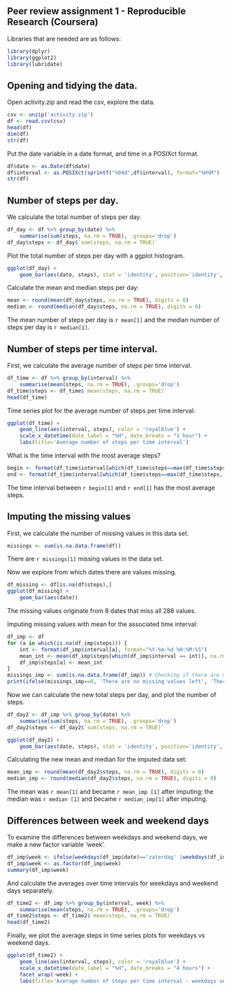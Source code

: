 Peer review assignment 1 - Reproducible Research (Coursera)
-----------------------------------------------------------

Libraries that are needed are as follows:
```r
library(dplyr)
library(ggplot2)
library(lubridate)
```

## Opening and tidying the data.
Open activity.zip and read the csv, explore the data.
```r
csv <- unzip('activity.zip')
df <- read.csv(csv)
head(df)
dim(df)
str(df)
```

Put the date variable in a date format, and time in a POSIXct format.
```r
df$date <- as.Date(df$date)
df$interval <- as.POSIXct(sprintf("%04d",df$interval), format="%H%M") 
str(df)
```

## Number of steps per day.
We calculate the total number of steps per day.
```r
df_day <- df %>% group_by(date) %>% 
    summarise(sum(steps, na.rm = TRUE), .groups='drop')
df_day$steps <- df_day$`sum(steps, na.rm = TRUE)`
```

Plot the total number of steps per day with a ggplot histogram.
```r
ggplot(df_day) +
    geom_bar(aes(date, steps), stat = 'identity', position='identity', fill = 'royalblue')
```

Calculate the mean and median steps per day:
```r
mean <- round(mean(df_day$steps, na.rm = TRUE), digits = 0)
median <- round(median(df_day$steps, na.rm = TRUE), digits = 0)
```
The mean number of steps per day is `r mean[1]` and the median number of steps per day is `r median[1]`.

## Number of steps per time interval.
First, we calculate the average number of steps per time interval.
```r
df_time <- df %>% group_by(interval) %>% 
    summarise(mean(steps, na.rm = TRUE), .groups='drop')
df_time$steps <- df_time$`mean(steps, na.rm = TRUE)`
head(df_time)
```

Time series plot for the average number of steps per time interval:
```r
ggplot(df_time) +
    geom_line(aes(interval, steps), color = 'royalblue') +
    scale_x_datetime(date_label = "%H", date_breaks = "1 hour") +
    labs(title='Average number of steps per time interval')
```

What is the time interval with the most average steps?
```r
begin <- format(df_time$interval[which(df_time$steps==max(df_time$steps, na.rm = TRUE))], format = "%H:%M")
end <- format(df_time$interval[which(df_time$steps==max(df_time$steps, na.rm = TRUE))]+(5*60), format = "%H:%M")
```
The time interval between `r begin[1]` and `r end[1]` has the most average steps.

## Imputing the missing values
First, we calculate the number of missing values in this data set.
```r
missings <- sum(is.na.data.frame(df))
```
There are `r missings[1]` missing values in the data set.

Now we explore from which dates there are values missing.
```r
df_missing <- df[is.na(df$steps),]
ggplot(df_missing) +
    geom_bar(aes(date))
```

The missing values originate from 8 dates that miss all 288 values.

Imputing missing values with mean for the associated time interval:
```r
df_imp <- df
for (a in which(is.na(df_imp$steps))) {
    int <- format(df_imp$interval[a], format="%Y-%m-%d %H:%M:%S")
    mean_int <- mean(df_imp$steps[which(df_imp$interval == int)], na.rm=TRUE)
    df_imp$steps[a] <- mean_int
}
missings_imp <- sum(is.na.data.frame(df_imp)) # Checking if there are missings left
print(ifelse(missings_imp==0, 'There are no missing values left', 'There are missing values left'))
```
Now we can calculate the new total steps per day, and plot the number of steps.
```r
df_day2 <- df_imp %>% group_by(date) %>% 
    summarise(sum(steps, na.rm = TRUE), .groups='drop')
df_day2$steps <- df_day2$`sum(steps, na.rm = TRUE)`

ggplot(df_day2) +
    geom_bar(aes(date, steps), stat = 'identity', position='identity', fill = 'royalblue')
```

Calculating the new mean and median for the imputed data set:
```r
mean_imp <- round(mean(df_day2$steps, na.rm = TRUE), digits = 0)
median_imp <- round(median(df_day2$steps, na.rm = TRUE), digits = 0)
```
The mean was `r mean[1]` and became `r mean_imp [1]` after imputing; the median was `r median [1]` and became `r median_imp[1]` after imputing.

## Differences between week and weekend days
To examine the differences between weekdays and weekend days, we make a new factor variable 'week'.
```r
df_imp$week <- ifelse(weekdays(df_imp$date)=='zaterdag' |weekdays(df_imp$date)=='zondag', 'weekend', 'weekday')
df_imp$week <- as.factor(df_imp$week)
summary(df_imp$week)
```

And calculate the averages over time intervals for weekdays and weekend days separately.
```r
df_time2 <- df_imp %>% group_by(interval, week) %>% 
    summarise(mean(steps, na.rm = TRUE), .groups='drop')
df_time2$steps <- df_time2$`mean(steps, na.rm = TRUE)`
head(df_time2)
```

Finally, we plot the average steps in time series plots for weekdays vs weekend days.
```r
ggplot(df_time2) +
    geom_line(aes(interval, steps), color = 'royalblue') +
    scale_x_datetime(date_label = "%H", date_breaks = "4 hours") +
    facet_wrap(~week) +
    labs(title='Average number of steps per time interval - weekdays versus weekend days')
```
